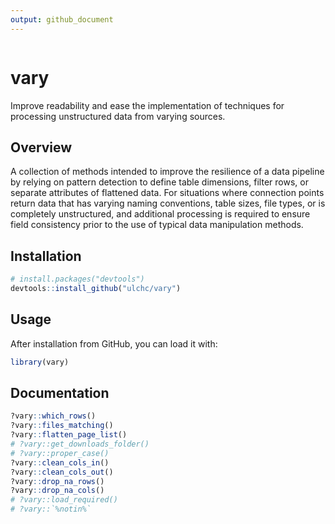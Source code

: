 ```yaml
---
output: github_document
---
```


<!-- README.md is generated from README.Rmd. Please edit that file -->

```r
```

# vary
Improve readability and ease the implementation of techniques for processing 
unstructured data from varying sources. 

## Overview
A collection of methods intended to improve the resilience of a data pipeline by 
relying on pattern detection to define table dimensions, filter rows, or separate 
attributes of flattened data. For situations where connection points return data 
that has varying naming conventions, table sizes, file types, or is completely 
unstructured, and additional processing is required to ensure field consistency
prior to the use of typical data manipulation methods.

## Installation

```r
# install.packages("devtools")
devtools::install_github("ulchc/vary")
```

## Usage

After installation from GitHub, you can load it with:

```r
library(vary)
```

## Documentation

```r
?vary::which_rows()
?vary::files_matching()
?vary::flatten_page_list()
# ?vary::get_downloads_folder()
# ?vary::proper_case()
?vary::clean_cols_in()
?vary::clean_cols_out()
?vary::drop_na_rows()
?vary::drop_na_cols()
# ?vary::load_required()
# ?vary::`%notin%`
```
